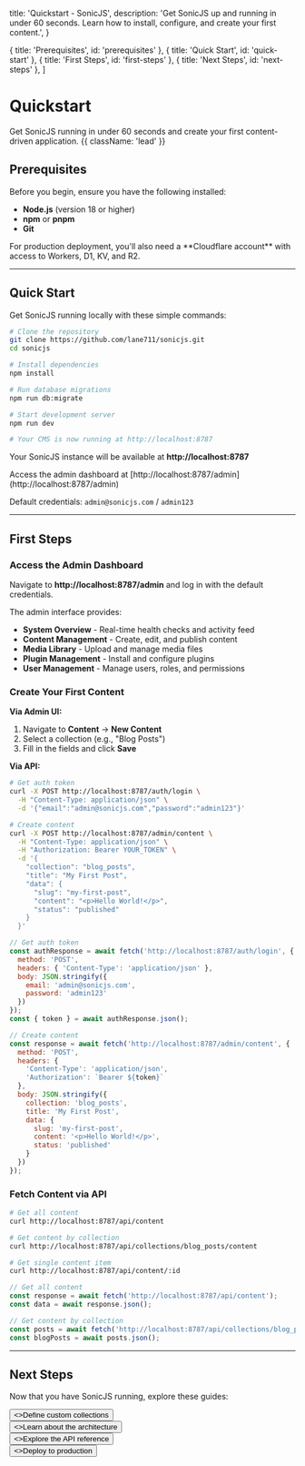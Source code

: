   title: 'Quickstart - SonicJS',
  description:
    'Get SonicJS up and running in under 60 seconds. Learn how to install, configure, and create your first content.',
}

  { title: 'Prerequisites', id: 'prerequisites' },
  { title: 'Quick Start', id: 'quick-start' },
  { title: 'First Steps', id: 'first-steps' },
  { title: 'Next Steps', id: 'next-steps' },
]

# Quickstart

Get SonicJS running in under 60 seconds and create your first content-driven application. {{ className: 'lead' }}

## Prerequisites

Before you begin, ensure you have the following installed:

- **Node.js** (version 18 or higher)
- **npm** or **pnpm**
- **Git**

<Note>
For production deployment, you'll also need a **Cloudflare account** with access to Workers, D1, KV, and R2.
</Note>

---

## Quick Start

Get SonicJS running locally with these simple commands:

<CodeGroup title="60-Second Setup">

```bash
# Clone the repository
git clone https://github.com/lane711/sonicjs.git
cd sonicjs

# Install dependencies
npm install

# Run database migrations
npm run db:migrate

# Start development server
npm run dev

# Your CMS is now running at http://localhost:8787
```

</CodeGroup>

Your SonicJS instance will be available at **http://localhost:8787**

<Note>
Access the admin dashboard at [http://localhost:8787/admin](http://localhost:8787/admin)

Default credentials: `admin@sonicjs.com` / `admin123`
</Note>

---

## First Steps

### Access the Admin Dashboard

Navigate to **http://localhost:8787/admin** and log in with the default credentials.

The admin interface provides:

- **System Overview** - Real-time health checks and activity feed
- **Content Management** - Create, edit, and publish content
- **Media Library** - Upload and manage media files
- **Plugin Management** - Install and configure plugins
- **User Management** - Manage users, roles, and permissions

### Create Your First Content

**Via Admin UI:**

1. Navigate to **Content** → **New Content**
2. Select a collection (e.g., "Blog Posts")
3. Fill in the fields and click **Save**

**Via API:**

<CodeGroup title="Create Content">

```bash {{ title: 'cURL' }}
# Get auth token
curl -X POST http://localhost:8787/auth/login \
  -H "Content-Type: application/json" \
  -d '{"email":"admin@sonicjs.com","password":"admin123"}'

# Create content
curl -X POST http://localhost:8787/admin/content \
  -H "Content-Type: application/json" \
  -H "Authorization: Bearer YOUR_TOKEN" \
  -d '{
    "collection": "blog_posts",
    "title": "My First Post",
    "data": {
      "slug": "my-first-post",
      "content": "<p>Hello World!</p>",
      "status": "published"
    }
  }'
```

```javascript
// Get auth token
const authResponse = await fetch('http://localhost:8787/auth/login', {
  method: 'POST',
  headers: { 'Content-Type': 'application/json' },
  body: JSON.stringify({
    email: 'admin@sonicjs.com',
    password: 'admin123'
  })
});
const { token } = await authResponse.json();

// Create content
const response = await fetch('http://localhost:8787/admin/content', {
  method: 'POST',
  headers: {
    'Content-Type': 'application/json',
    'Authorization': `Bearer ${token}`
  },
  body: JSON.stringify({
    collection: 'blog_posts',
    title: 'My First Post',
    data: {
      slug: 'my-first-post',
      content: '<p>Hello World!</p>',
      status: 'published'
    }
  })
});
```

</CodeGroup>

### Fetch Content via API

<CodeGroup title="Fetch Content">

```bash {{ title: 'cURL' }}
# Get all content
curl http://localhost:8787/api/content

# Get content by collection
curl http://localhost:8787/api/collections/blog_posts/content

# Get single content item
curl http://localhost:8787/api/content/:id
```

```javascript
// Get all content
const response = await fetch('http://localhost:8787/api/content');
const data = await response.json();

// Get content by collection
const posts = await fetch('http://localhost:8787/api/collections/blog_posts/content');
const blogPosts = await posts.json();
```

</CodeGroup>

---

## Next Steps

Now that you have SonicJS running, explore these guides:

<div className="not-prose">
  <Button href="/collections" variant="text" arrow="right">
    <>Define custom collections</>
  </Button>
</div>

<div className="not-prose mt-4">
  <Button href="/architecture" variant="text" arrow="right">
    <>Learn about the architecture</>
  </Button>
</div>

<div className="not-prose mt-4">
  <Button href="/api" variant="text" arrow="right">
    <>Explore the API reference</>
  </Button>
</div>

<div className="not-prose mt-4">
  <Button href="/deployment" variant="text" arrow="right">
    <>Deploy to production</>
  </Button>
</div>

